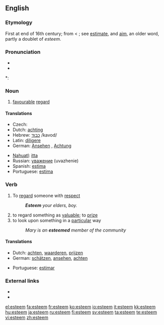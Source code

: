 ==English==

===Etymology===
First at end of 16th century; from {{etyl|frm}} {{term|estimer}} < {{etyl|la}} {{term|aestimare||to value, rate, weigh, estimate}}; see [[estimate]], and [[aim]], an older word, partly a doublet of ''esteem''.

===Pronunciation===
* {{IPA|[ɛsˈtim]}}
* {{audio|en-us-esteem.ogg|Audio (US)}}

*: {{rhymes|iːm}}

===Noun===
{{en-noun|-}}

# [[favourable]] [[regard]]

====Translations====
{{top}}
* Czech: {{t|cs|úcta|f}}
* Dutch: [[achting]] {{f}}
* Hebrew: [[כבוד]] /kavod/
* Latin: [[diligere]]
* German: [[Ansehen]] {{n}}, [[Achtung]] {{f}}
{{mid}}
* [[Nahuatl]]: [[itta]]
* Russian: [[уважение]] (uvazhenie)
* Spanish: [[estima]]
* Portuguese: [[estima]]
{{bottom}}

===Verb===
{{en-verb}}

# To [[regard]] someone with [[respect]]
#: '''''Esteem''' your elders, boy.''
# to regard something as [[valuable]]; to [[prize]]
# to look upon something in a [[particular]] way
#: ''Mary is an '''esteemed''' member of the community''

====Translations====
{{top}}
* Dutch: [[achten]], [[waarderen]], [[prijzen]]
* German: [[schätzen]], [[ansehen]], [[achten]]
{{mid}}
* Portuguese: [[estimar]]
{{bottom}}

===External links===
* {{R:Webster 1913}}
* {{R:Century 1911}}

[[el:esteem]]
[[fa:esteem]]
[[fr:esteem]]
[[ko:esteem]]
[[io:esteem]]
[[it:esteem]]
[[kk:esteem]]
[[hu:esteem]]
[[ja:esteem]]
[[ru:esteem]]
[[fi:esteem]]
[[sv:esteem]]
[[ta:esteem]]
[[te:esteem]]
[[vi:esteem]]
[[zh:esteem]]